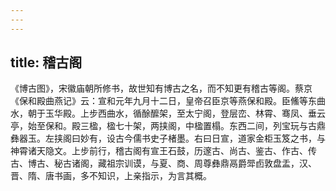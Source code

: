 ```yaml
---
---
---
```

title: 稽古阁
---




《博古图》，宋徽庙朝所修书，故世知有博古之名，而不知更有稽古等阁。蔡京《保和殿曲燕记》云：宣和元年九月十二日，皇帝召臣京等燕保和殿。臣鯈等东曲水，朝于玉华殿。上步西曲水，循酴醿架，至太宁阁，登层峦、林霄、骞凤、垂云亭，始至保和。殿三楹，楹七十架，两挟阁，中楹置榻。东西二间，列宝玩与古鼎彝器玉。左挟阁曰妙有，设古今儒书史子楮墨。右曰日宣，道家金柜玉笈之书，与神霄诸天隐文。上步前行，稽古阁有宣王石鼓，历邃古、尚古、鉴古、作古、传古、博古、秘古诸阁，藏祖宗训谟，与夏、商、周尊彝鼎鬲爵斝卣敦盘盂，汉、晋、隋、唐书画，多不知识，上亲指示，为言其概。